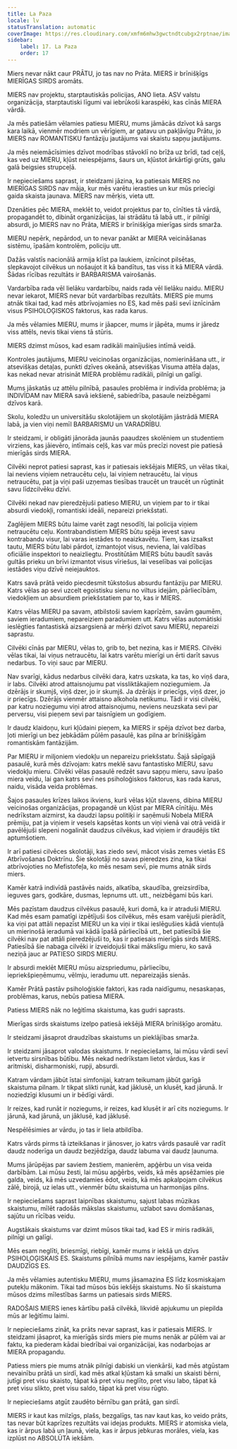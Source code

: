 ```yaml
---
title: La Paza
locale: lv
statusTranslation: automatic
coverImage: https://res.cloudinary.com/xmfm6mhw3gwctndtcubgx2rptnae/image/upload/v1740337243/small_cover_educacion_fundamental_a051170f1c.webp
sidebar:
    label: 17. La Paza
    order: 17
---
```

Miers nevar nākt caur PRĀTU, jo tas nav no Prāta. MIERS ir brīnišķīgs MIERĪGAS SIRDS aromāts.

MIERS nav projektu, starptautiskās policijas, ANO lieta. ASV valstu organizācija, starptautiski līgumi vai iebrūkoši karaspēki, kas cīnās MIERA vārdā.

Ja mēs patiešām vēlamies patiesu MIERU, mums jāmācās dzīvot kā sargs kara laikā, vienmēr modriem un vērīgiem, ar gatavu un pakļāvīgu Prātu, jo MIERS nav ROMANTISKU fantāziju jautājums vai skaistu sapņu jautājums.

Ja mēs neiemācīsimies dzīvot modrības stāvoklī no brīža uz brīdi, tad ceļš, kas ved uz MIERU, kļūst neiespējams, šaurs un, kļūstot ārkārtīgi grūts, galu galā beigsies strupceļā.

Ir nepieciešams saprast, ir steidzami jāzina, ka patiesais MIERS no MIERĪGAS SIRDS nav māja, kur mēs varētu ierasties un kur mūs priecīgi gaida skaista jaunava. MIERS nav mērķis, vieta utt.

Dzenāties pēc MIERA, meklēt to, veidot projektus par to, cīnīties tā vārdā, propagandēt to, dibināt organizācijas, lai strādātu tā labā utt., ir pilnīgi absurdi, jo MIERS nav no Prāta, MIERS ir brīnišķīga mierīgas sirds smarža.

MIERU nepērk, nepārdod, un to nevar panākt ar MIERA veicināšanas sistēmu, īpašām kontrolēm, policiju utt.

Dažās valstīs nacionālā armija klīst pa laukiem, iznīcinot pilsētas, slepkavojot cilvēkus un nošaujot it kā bandītus, tas viss it kā MIERA vārdā. Šādas rīcības rezultāts ir BARBARISMA vairošanās.

Vardarbība rada vēl lielāku vardarbību, naids rada vēl lielāku naidu. MIERU nevar iekarot, MIERS nevar būt vardarbības rezultāts. MIERS pie mums atnāk tikai tad, kad mēs atbrīvojamies no ES, kad mēs paši sevī iznīcinām visus PSIHOLOĢISKOS faktorus, kas rada karus.

Ja mēs vēlamies MIERU, mums ir jāapcer, mums ir jāpēta, mums ir jāredz viss attēls, nevis tikai viens tā stūris.

MIERS dzimst mūsos, kad esam radikāli mainījušies intīmā veidā.

Kontroles jautājums, MIERU veicinošas organizācijas, nomierināšana utt., ir atsevišķas detaļas, punkti dzīves okeānā, atsevišķas Visuma attēla daļas, kas nekad nevar atrisināt MIERA problēmu radikāli, pilnīgi un galīgi.

Mums jāskatās uz attēlu pilnībā, pasaules problēma ir indivīda problēma; ja INDIVĪDAM nav MIERA savā iekšienē, sabiedrība, pasaule neizbēgami dzīvos karā.

Skolu, koledžu un universitāšu skolotājiem un skolotājām jāstrādā MIERA labā, ja vien viņi nemīl BARBARISMU un VARADRĪBU.

Ir steidzami, ir obligāti jānorāda jaunās paaudzes skolēniem un studentiem virziens, kas jāievēro, intīmais ceļš, kas var mūs precīzi novest pie patiesā mierīgās sirds MIERA.

Cilvēki neprot patiesi saprast, kas ir patiesais iekšējais MIERS, un vēlas tikai, lai neviens viņiem netraucētu ceļu, lai viņiem netraucētu, lai viņus netraucētu, pat ja viņi paši uzņemas tiesības traucēt un traucēt un rūgtināt savu līdzcilvēku dzīvi.

Cilvēki nekad nav pieredzējuši patieso MIERU, un viņiem par to ir tikai absurdi viedokļi, romantiski ideāli, nepareizi priekšstati.

Zaglējiem MIERS būtu laime varēt zagt nesodīti, lai policija viņiem netraucētu ceļu. Kontrabandistiem MIERS būtu spēja ievest savu kontrabandu visur, lai varas iestādes to neaizkavētu. Tiem, kas izsalkst tautu, MIERS būtu labi pārdot, izmantojot visus, neviena, lai valdības oficiālie inspektori to neaizliegtu. Prostitūtām MIERS būtu baudīt savās gultās prieku un brīvi izmantot visus vīriešus, lai veselības vai policijas iestādes viņu dzīvē neiejauktos.

Katrs savā prātā veido piecdesmit tūkstošus absurdu fantāziju par MIERU. Katrs vēlas ap sevi uzcelt egoistisku sienu no viltus idejām, pārliecībām, viedokļiem un absurdiem priekšstatiem par to, kas ir MIERS.

Katrs vēlas MIERU pa savam, atbilstoši saviem kaprīzēm, savām gaumēm, saviem ieradumiem, nepareiziem paradumiem utt. Katrs vēlas automātiski ieslēgties fantastiskā aizsargsienā ar mērķi dzīvot savu MIERU, nepareizi saprastu.

Cilvēki cīnās par MIERU, vēlas to, grib to, bet nezina, kas ir MIERS. Cilvēki vēlas tikai, lai viņus netraucētu, lai katrs varētu mierīgi un ērti darīt savus nedarbus. To viņi sauc par MIERU.

Nav svarīgi, kādus nedarbus cilvēki dara, katrs uzskata, ka tas, ko viņš dara, ir labs. Cilvēki atrod attaisnojumu pat vissliktākajiem noziegumiem. Ja dzērājs ir skumjš, viņš dzer, jo ir skumjš. Ja dzērājs ir priecīgs, viņš dzer, jo ir priecīgs. Dzērājs vienmēr attaisno alkohola netikumu. Tādi ir visi cilvēki, par katru noziegumu viņi atrod attaisnojumu, neviens neuzskata sevi par perversu, visi pieņem sevi par taisnīgiem un godīgiem.

Ir daudz klaidoņu, kuri kļūdaini pieņem, ka MIERS ir spēja dzīvot bez darba, ļoti mierīgi un bez jebkādām pūlēm pasaulē, kas pilna ar brīnišķīgām romantiskām fantāzijām.

Par MIERU ir miljoniem viedokļu un nepareizu priekšstatu. Šajā sāpīgajā pasaulē, kurā mēs dzīvojam: katrs meklē savu fantastisko MIERU, savu viedokļu mieru. Cilvēki vēlas pasaulē redzēt savu sapņu mieru, savu īpašo miera veidu, lai gan katrs sevī nes psiholoģiskos faktorus, kas rada karus, naidu, visāda veida problēmas.

Šajos pasaules krīzes laikos ikviens, kurš vēlas kļūt slavens, dibina MIERU veicinošas organizācijas, propagandē un kļūst par MIERA cīnītāju. Mēs nedrīkstam aizmirst, ka daudzi lapsu politiķi ir saņēmuši Nobela MIERA prēmiju, pat ja viņiem ir vesels kapsētas konts un viņi vienā vai otrā veidā ir pavēlējuši slepeni nogalināt daudzus cilvēkus, kad viņiem ir draudējis tikt aptumšotiem.

Ir arī patiesi cilvēces skolotāji, kas ziedo sevi, mācot visās zemes vietās ES Atbrīvošanas Doktrīnu. Šie skolotāji no savas pieredzes zina, ka tikai atbrīvojoties no Mefistofeļa, ko mēs nesam sevī, pie mums atnāk sirds miers.

Kamēr katrā indivīdā pastāvēs naids, alkatība, skaudība, greizsirdība, ieguves gars, godkāre, dusmas, lepnums utt. utt., neizbēgami būs kari.

Mēs pazīstam daudzus cilvēkus pasaulē, kuri domā, ka ir atraduši MIERU. Kad mēs esam pamatīgi izpētījuši šos cilvēkus, mēs esam varējuši pierādīt, ka viņi pat attāli nepazīst MIERU un ka viņi ir tikai ieslēgušies kādā vientuļā un mierinošā ieradumā vai kādā īpašā pārliecībā utt., bet patiesībā šie cilvēki nav pat attāli pieredzējuši to, kas ir patiesais mierīgās sirds MIERS. Patiesībā šie nabaga cilvēki ir izveidojuši tikai mākslīgu mieru, ko savā neziņā jauc ar PATIESO SIRDS MIERU.

Ir absurdi meklēt MIERU mūsu aizspriedumu, pārliecību, iepriekšpieņēmumu, vēlmju, ieradumu utt. nepareizajās sienās.

Kamēr Prātā pastāv psiholoģiskie faktori, kas rada naidīgumu, nesaskaņas, problēmas, karus, nebūs patiesa MIERA.

Patiess MIERS nāk no leģitīma skaistuma, kas gudri saprasts.

Mierīgas sirds skaistums izelpo patiesā iekšējā MIERA brīnišķīgo aromātu.

Ir steidzami jāsaprot draudzības skaistums un pieklājības smarža.

Ir steidzami jāsaprot valodas skaistums. Ir nepieciešams, lai mūsu vārdi sevī ietvertu sirsnības būtību. Mēs nekad nedrīkstam lietot vārdus, kas ir aritmiski, disharmoniski, rupji, absurdi.

Katram vārdam jābūt īstai simfonijai, katram teikumam jābūt garīgā skaistuma pilnam. Ir tikpat slikti runāt, kad jāklusē, un klusēt, kad jārunā. Ir noziedzīgi klusumi un ir bēdīgi vārdi.

Ir reizes, kad runāt ir noziegums, ir reizes, kad klusēt ir arī cits noziegums. Ir jārunā, kad jārunā, un jāklusē, kad jāklusē.

Nespēlēsimies ar vārdu, jo tas ir liela atbildība.

Katrs vārds pirms tā izteikšanas ir jānosver, jo katrs vārds pasaulē var radīt daudz noderīga un daudz bezjēdzīga, daudz labuma vai daudz ļaunuma.

Mums jārūpējas par saviem žestiem, manierēm, apģērbu un visa veida darbībām. Lai mūsu žesti, lai mūsu apģērbs, veids, kā mēs apsēžamies pie galda, veids, kā mēs uzvedamies ēdot, veids, kā mēs apkalpojam cilvēkus zālē, birojā, uz ielas utt., vienmēr būtu skaistuma un harmonijas pilns.

Ir nepieciešams saprast laipnības skaistumu, sajust labas mūzikas skaistumu, mīlēt radošās mākslas skaistumu, uzlabot savu domāšanas, sajūtu un rīcības veidu.

Augstākais skaistums var dzimt mūsos tikai tad, kad ES ir miris radikāli, pilnīgi un galīgi.

Mēs esam neglīti, briesmīgi, riebīgi, kamēr mums ir iekšā un dzīvs PSIHOLOĢISKAIS ES. Skaistums pilnībā mums nav iespējams, kamēr pastāv DAUDZĪGS ES.

Ja mēs vēlamies autentisku MIERU, mums jāsamazina ES līdz kosmiskajam putekļu mākonim. Tikai tad mūsos būs iekšējs skaistums. No šī skaistuma mūsos dzims mīlestības šarms un patiesais sirds MIERS.

RADOŠAIS MIERS ienes kārtību pašā cilvēkā, likvidē apjukumu un piepilda mūs ar leģitīmu laimi.

Ir nepieciešams zināt, ka prāts nevar saprast, kas ir patiesais MIERS. Ir steidzami jāsaprot, ka mierīgās sirds miers pie mums nenāk ar pūlēm vai ar faktu, ka piederam kādai biedrībai vai organizācijai, kas nodarbojas ar MIERA propagandu.

Patiess miers pie mums atnāk pilnīgi dabiski un vienkārši, kad mēs atgūstam nevainību prātā un sirdī, kad mēs atkal kļūstam kā smalki un skaisti bērni, jutīgi pret visu skaisto, tāpat kā pret visu neglīto, pret visu labo, tāpat kā pret visu slikto, pret visu saldo, tāpat kā pret visu rūgto.

Ir nepieciešams atgūt zaudēto bērnību gan prātā, gan sirdī.

MIERS ir kaut kas milzīgs, plašs, bezgalīgs, tas nav kaut kas, ko veido prāts, tas nevar būt kaprīzes rezultāts vai idejas produkts. MIERS ir atomiska viela, kas ir ārpus labā un ļaunā, viela, kas ir ārpus jebkuras morāles, viela, kas izplūst no ABSOLŪTA iekšām.

